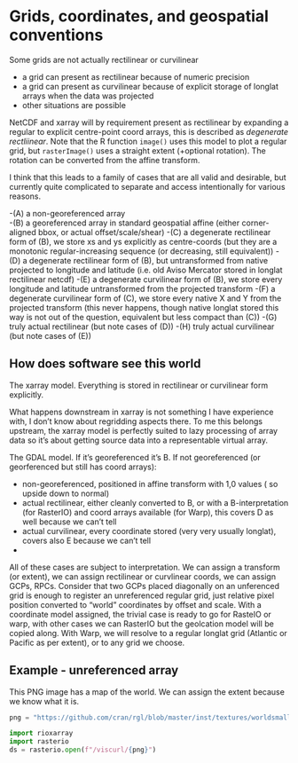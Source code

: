 # Grids, coordinates, and geospatial conventions {.unnumbered}

Some grids are not actually rectilinear or curvilinear


- a grid can present as rectilinear because of numeric precision 
- a grid can present as curvilinear because of explicit storage of longlat arrays when the data was projected
- other situations are possible


NetCDF and xarray will by requirement present as rectilinear by expanding a regular to explicit centre-point coord arrays, this is described as *degenerate rectliinear*. Note that the R function `image()` uses this model to plot a regular grid, but `rasterImage()` uses a straight extent (+optional rotation). The rotation can be converted from the affine transform. 

I think that this leads to a family of cases that are all valid and desirable, but currently quite complicated to separate and access intentionally for various reasons. 


-(A) a non-georeferenced array   
-(B) a georeferenced array in standard geospatial affine (either corner-aligned bbox, or actual offset/scale/shear)
-(C) a degenerate rectilinear form of (B), we store xs and ys explicitly as centre-coords (but they are a monotonic regular-increasing sequence (or decreasing, still equivalent))
-(D) a degenerate rectilinear form of (B), but untransformed from native projected to longitude and latitude (i.e. old Aviso Mercator stored in longlat rectilinear netcdf)
-(E) a degenerate curvilinear form of (B), we store every longitude and latitude untransformed from the projected transform
-(F) a degenerate curvilinear form of (C), we store every native X and Y from the projected transform (this never happens, though native longlat stored this way is not out of the question, equivalent but less compact than (C))
-(G) truly actual rectilinear (but note cases of (D))
-(H) truly actual curvilinear (but note cases of (E))



## How does software see this world

The xarray model. Everything is stored in rectilinear or curvilinear form explicitly. 

What happens downstream in xarray is not something I have experience with, I don't know about regridding aspects there. To me this belongs upstream, the xarray model is perfectly suited to lazy processing of array data so it's about getting source data into a representable virtual array. 


The GDAL model. If it's georeferenced it's B. If not georeferenced (or georferenced but still has coord arrays): 

- non-georeferenced, positioned in affine transform with 1,0 values ( so upside down to normal)
- actual rectilinear, either cleanly converted to B, or with a B-interpretation (for RasterIO) and coord arrays available (for Warp), this covers D as well because we can't tell
- actual curvilinear, every coordinate stored (very very usually longlat), covers also E because we can't tell
- 

All of these cases are subject to interpretation. We can assign a transform (or extent), we can assign rectilinear or curvlinear coords, we can assign GCPs, RPCs. Consider that two GCPs placed diagonally on an unferenced grid is enough to register an unreferenced regular grid, just relative pixel position converted to "world" coordinates by offset and scale.  With a coordinate model assigned, the trivial case is ready to go for RasteIO or warp, with other cases we can RasterIO but the geolcation model will be copied along. With Warp, we will resolve to a regular longlat grid (Atlantic or Pacific as per extent), or to any grid we choose. 

## Example - unreferenced array

This PNG image has a map of the world. We can assign the extent because we know what it is. 

```python
png = "https://github.com/cran/rgl/blob/master/inst/textures/worldsmall.png?raw=true"

import rioxarray
import rasterio
ds = rasterio.open(f"/viscurl/{png}")



```

